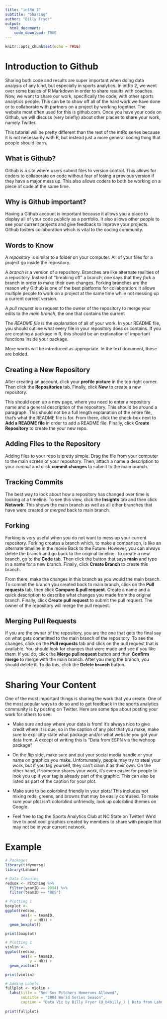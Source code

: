 ---
title: "intRo 3"
subtitle: "Sharing"
author: "Billy Fryer"
output: 
  html_document:
    code_download: TRUE
---

```{r setup, include=FALSE}
knitr::opts_chunk$set(echo = TRUE)
```

# Introduction to Github

Sharing both code and results are super important when doing data analysis of any kind, but especially in sports analytics. In intRo 2, we went over some basics of R Markdown in order to share results with coaches. Now, we want to share our work, specifically the code, with other sports analytics people. This can be to show off all of the hard work we have done or to collaborate with partners on a project by working together. The website most often used for this is github.com. Once you have your code on Github, we will discuss (very briefly) about other places to share your work, namely Twitter.

This tutorial will be pretty different than the rest of the intRo series because it is not necessarily with R, but instead just a more general coding thing that people should learn.

## What is Github?

Github is a site where users submit files to version control. This allows for coders to collaborate on code without fear of losing a previous version if they have a major mess up. This also allows coders to both be working on a piece of code at the same time.

## Why is Github important?

Having a Github account is important because it allows you a place to display all of your code publicly as a portfolio. It also allows other people to see your current projects and give feedback to improve your projects. Github fosters collaboration which is vital to the coding community.

## Words to Know

A *repository* is similar to a folder on your computer. All of your files for a project go inside the repository.

A *branch* is a version of a repository. Branches are like alternate realities of a repository. Instead of "breaking off" a branch, one says that they *fork* a branch in order to make their own changes. Forking branches are the reason why Github is one of the best platforms for collaboration: it allows multiple people to work on a project at the same time while not messing up a current correct version.

A *pull request* is a request to the owner of the repository to merge your edits to the *main branch*, the one that contains the current 

The *README file* is the explanation of all of your work. In your README file, you should outline what every file in your repository does or contains. If you are creating a package in R, this should be an explanation of important functions inside your package.

More words will be introduced as appropriate. In the text document, these are bolded.

\newpage

## Creating a New Repository

After creating an account, click your **profile picture** in the top right corner. Then click the **Repositories** tab. Finally, click **New** to create a new repository.

This should open up a new page, where you need to enter a repository name and a general description of the repository. This should be around a paragraph. This should not be a full length explanation of the entire file, that's what the README file is for. From there, click the check-box next to **Add a README file** in order to add a README file. Finally, click **Create Repository** to create the your new repo.

## Adding Files to the Repository

Adding files to your repo is pretty simple. Drag the file from your computer to the main screen of your repository. Then, attach a name a description to your *commit* and click **commit changes** to submit to the main branch.

## Tracking Commits

The best way to look about how a repository has changed over time is looking at a timeline. To see this view, click the **Insights** tab and then click **Network**. This shows the main branch as well as all other branches that have were created or *merged* back to main branch.

## Forking

Forking is very useful when you do not want to mess up your current repository. Forking creates a branch which, to make a comparison, is like an alternate timeline in the movie Back to the Future. However, you can always delete the branch and go back to the original timeline. To create a new branch, go to the **Code** tab. Then click the button that says **main** and type in a name for a new branch. Finally, click **Create Branch** to create this branch.

From there, make the changes in this branch as you would the main branch. To commit the branch you created back to main branch, click on the **Pull requests** tab, then click **Compare & pull request**. Create a name and a quick description to describe what changes you made from the original branch. Finally, click **Create pull request** to submit the pull request. The owner of the repository will merge the pull request.

## Merging Pull Requests

If you are the owner of the repository, you are the one that gets the final say on what gets committed to the main branch of the repository. To see the changes, click on the **Pull requests** tab and click on the pull request that is available. You should look for changes that were made and see if you like them. If you do, click the **Merge pull request** button and then **Confirm merge** to merge with the main branch. After you merg the branch, you should delete it. To do this, click the **Delete branch** button.

\newpage

# Sharing Your Content

One of the most important things is sharing the work that you create. One of the most popular ways to do so and to get feedback in the sports analytics community is by posting on Twitter. Here are some tips about posting your work for others to see:

* Make sure and say where your data is from! It's always nice to give credit where it is due, so in the caption of any plot that you make, make sure to explicitly state what package and/or what website you got your data from. A except of writing this is "Data from ESPN via the wehoop package"

* On the flip side, make sure and put your social media handle or your name on graphics you make. Unfortunately, people may try to steal your work, but if you tag yourself, they can't claim it as their own. On the other hand, if someone shares your work, it's even easier for people to look you up if your tag is already part of the graphic. This can also be listed as part of the caption for your plot.

* Make sure to be colorblind friendly in your plots! This includes not mixing reds, greens, and browns that may be easily confused. To make sure your plot isn't colorblind unfriendly, look up colorblind themes on Google.

* Feel free to tag the Sports Analytics Club at NC State on Twitter! We'd love to post cool graphics created by members to share with people that may not be in your current network.

# Example

```{r Graphic}
# Packages
library(tidyverse)
library(Lahman)

# Data Cleaning
redsox <- Pitching %>% 
  filter(yearID == 2004) %>% 
  filter(teamID == "BOS")

# Plotting 1
boxplot <-
ggplot(redsox,
       aes(x = teamID,
           y = HR)) +
  geom_boxplot()

print(boxplot)

# Plotting 1
violin <-
ggplot(redsox,
       aes(x = teamID,
           y = HR)) +
  geom_violin()

print(violin)

# Adding Labels
fullplot <- violin +
  labs(title = "Red Sox Pitchers Homeruns Allowed",
       subtitle = "2004 World Series Season",
       caption = "Data Viz by Billy Fryer (@_b4billy_) | Data from Lahman Data Sets")
  
print(fullplot)

```